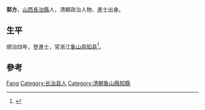 '''郭方'''，[[山西|山西]][[長治縣|長治縣]]人，清朝政治人物、進士出身。

== 生平 ==
顺治四年，登進士，官浙江[[象山县|象山县]][[知县|知县]]<ref>{{cite news|title=长治县进士名录|url=http://www.dfz.changzhi.gov.cn/960rn.jsp?urltype=news.NewsContentUrl&wbnewsid=232149&wbtreeid=21514|accessdate=2013-08-11|newspaper=长治市情网|deadurl=yes|archiveurl=https://web.archive.org/web/20130819030251/http://www.dfz.changzhi.gov.cn/960rn.jsp?urltype=news.NewsContentUrl&wbnewsid=232149&wbtreeid=21514|archivedate=2013-08-19}}</ref>。

== 參考 ==
{{Reflist}}

{{順治四年丁亥科殿試金榜}}

{{Authority control}}
{{DEFAULTSORT:Guo郭}}
[[Category:郭姓|Fang]]
[[Category:长治县人|Category:长治县人]]
[[Category:清朝象山縣知縣|Category:清朝象山縣知縣]]

{{清朝官员小作品}}